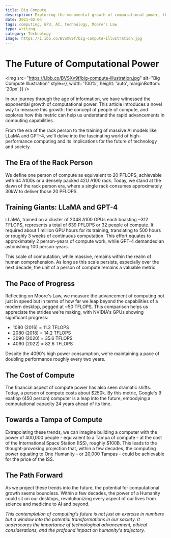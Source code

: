 ```yaml
---
title: Big Compute
description: Exploring the monumental growth of computational power, the concept of 'people of compute', and the future of GPUs in terms of PFLOPS and energy efficiency.
date: 2021-02-04
tags: computing, GPU, AI, technology, Moore's Law
type: writing
category: Technology
image: https://i.ibb.co/BVSXv9f/big-compute-illustration.jpg
---
```


# The Future of Computational Power

<img src="https://i.ibb.co/BVSXv9f/big-compute-illustration.jpg" alt="Big Compute Illustration" style={{ width: '100%', height: 'auto', marginBottom: '20px' }} />

In our journey through the age of information, we have witnessed the exponential growth of computational power. This article introduces a novel way to measure this growth: the concept of people of compute, and explores how this metric can help us understand the rapid advancements in computing capabilities.

From the era of the rack person to the training of massive AI models like LLaMA and GPT-4, we'll delve into the fascinating world of high-performance computing and its implications for the future of technology and society.

## The Era of the Rack Person

We define one person of compute as equivalent to 20 PFLOPS, achievable with 64 A100s or a densely packed 42U A100 rack. Today, we stand at the dawn of the rack person era, where a single rack consumes approximately 30kW to deliver those 20 PFLOPS.

## Training Giants: LLaMA and GPT-4

LLaMA, trained on a cluster of 2048 A100 GPUs each boasting ~312 TFLOPS, represents a total of 639 PFLOPS or 32 people of compute. It required about 1 million GPU hours for its training, translating to 500 hours or roughly 3 weeks of continuous computation. This effort equates to approximately 2 person-years of compute work, while GPT-4 demanded an astonishing 100 person-years.

This scale of computation, while massive, remains within the realm of human comprehension. As long as this scale persists, especially over the next decade, the unit of a person of compute remains a valuable metric.

## The Pace of Progress

Reflecting on Moore's Law, we measure the advancement of computing not just in speed but in terms of how far we leap beyond the capabilities of a modern desktop, pegged at ~50 TFLOPS. This comparison helps us appreciate the strides we're making, with NVIDIA's GPUs showing significant progress:

- 1080 (2016) = 11.3 TFLOPS
- 2080 (2018) = 14.2 TFLOPS
- 3090 (2020) = 35.6 TFLOPS
- 4090 (2022) = 82.6 TFLOPS

Despite the 4090's high power consumption, we're maintaining a pace of doubling performance roughly every two years.

## The Cost of Compute

The financial aspect of compute power has also seen dramatic shifts. Today, a person of compute costs about $250k. By this metric, Google's 9 exaflop (450 person) computer is a leap into the future, embodying a computational capacity 24 years ahead of its time.

## Towards a Tampa of Compute

Extrapolating these trends, we can imagine building a computer with the power of 400,000 people - equivalent to a Tampa of compute - at the cost of the International Space Station (ISS), roughly $100B. This leads to the thought-provoking projection that, within a few decades, the computing power equating to One Humanity - or 20,000 Tampas - could be achievable for the price of the ISS.

## The Path Forward

As we project these trends into the future, the potential for computational growth seems boundless. Within a few decades, the power of a Humanity could sit on our desktops, revolutionizing every aspect of our lives from science and medicine to AI and beyond.

*This contemplation of computing's future is not just an exercise in numbers but a window into the potential transformations in our society. It underscores the importance of technological advancement, ethical considerations, and the profound impact on humanity's trajectory.*